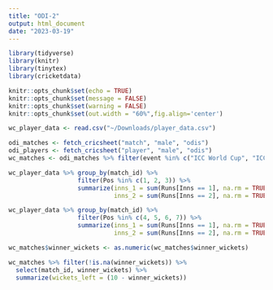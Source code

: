 ```yaml
---
title: "ODI-2"
output: html_document
date: "2023-03-19"
---
```


```r
library(tidyverse)
library(knitr)
library(tinytex)
library(cricketdata)

knitr::opts_chunk$set(echo = TRUE)
knitr::opts_chunk$set(message = FALSE)
knitr::opts_chunk$set(warning = FALSE)
knitr::opts_chunk$set(out.width = "60%",fig.align='center')
```

```r
wc_player_data <- read.csv("~/Downloads/player_data.csv")
```

```r
odi_matches <- fetch_cricsheet("match", "male", "odis")
odi_players <- fetch_cricsheet("player", "male", "odis")
wc_matches <- odi_matches %>% filter(event %in% c("ICC World Cup", "ICC Cricket World Cup", "World Cup"))
```

```r
wc_player_data %>% group_by(match_id) %>% 
                   filter(Pos %in% c(1, 2, 3)) %>% 
                   summarize(inns_1 = sum(Runs[Inns == 1], na.rm = TRUE), 
                             inns_2 = sum(Runs[Inns == 2], na.rm = TRUE))
```

```r
wc_player_data %>% group_by(match_id) %>% 
                   filter(Pos %in% c(4, 5, 6, 7)) %>% 
                   summarize(inns_1 = sum(Runs[Inns == 1], na.rm = TRUE), 
                             inns_2 = sum(Runs[Inns == 2], na.rm = TRUE))
```

```r
wc_matches$winner_wickets <- as.numeric(wc_matches$winner_wickets)
```

```r
wc_matches %>% filter(!is.na(winner_wickets)) %>% 
  select(match_id, winner_wickets) %>% 
  summarize(wickets_left = (10 - winner_wickets))
```

